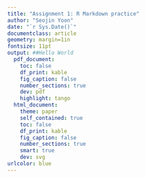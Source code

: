 ```yaml
---
title: "Assignment 1: R Markdown practice"
author: "Seojin Yoon"
date: "`r Sys.Date()`"
documentclass: article
geometry: margin=1in
fontsize: 11pt
output: ##Hello World
  pdf_document:
    toc: false
    df_print: kable
    fig_caption: false
    number_sections: true
    dev: pdf
    highlight: tango
  html_document:
    theme: paper
    self_contained: true
    toc: false
    df_print: kable
    fig_caption: false
    number_sections: true
    smart: true
    dev: svg
urlcolor: blue
---
```


<!-- Write your Markdown below this line -->





